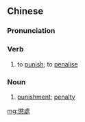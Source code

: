{{also|惩处}}
==Chinese==
{{zh-forms|s=惩处}}

===Pronunciation===
{{zh-pron
|m=chéngchǔ
|c=cing4 cyu2
|cat=v,n
}}

===Verb===
{{zh-verb}}

# to [[punish]]; to [[penalise]]

===Noun===
{{zh-noun}}

# [[punishment]]; [[penalty]]

[[mg:懲處]]